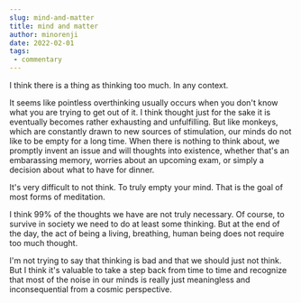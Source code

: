 ```yaml
---
slug: mind-and-matter
title: mind and matter
author: minorenji
date: 2022-02-01
tags:
 - commentary
---
```


I think there is a thing as thinking too much. In any context.

It seems like pointless overthinking usually occurs when you don't know what you are trying to get out of it. I think thought just for the sake it is eventually becomes rather exhausting and unfulfilling. But like monkeys, which are constantly drawn to new sources of stimulation, our minds do not like to be empty for a long time. When there is nothing to think about, we promptly invent an issue and will thoughts into existence, whether that's an embarassing memory, worries about an upcoming exam, or simply a decision about what to have for dinner.

It's very difficult to not think. To truly empty your mind. That is the goal of most forms of meditation.

I think 99% of the thoughts we have are not truly necessary. Of course, to survive in society we need to do at least some thinking. But at the end of the day, the act of being a living, breathing, human being does not require too much thought.

I'm not trying to say that thinking is bad and that we should just not think. But I think it's valuable to take a step back from time to time and recognize that most of the noise in our minds is really just meaningless and inconsequential from a cosmic perspective.